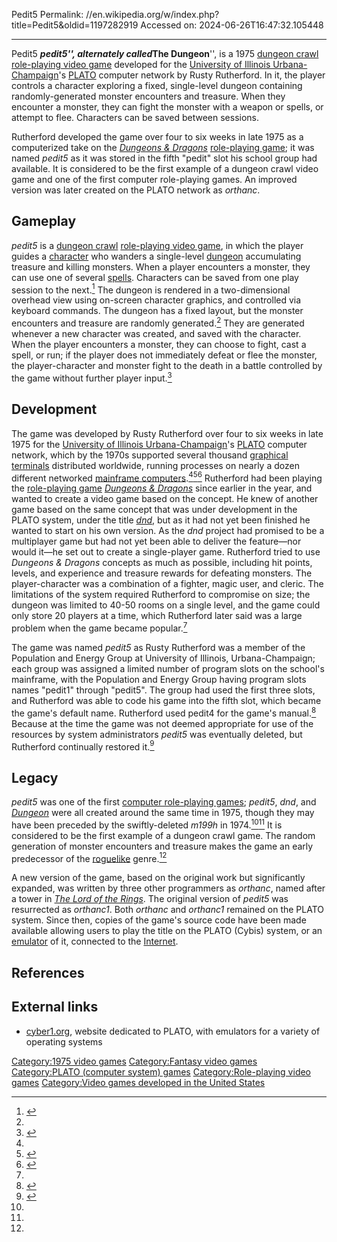 Pedit5
Permalink: //en.wikipedia.org/w/index.php?title=Pedit5&oldid=1197282919
Accessed on: 2024-06-26T16:47:32.105448



------
Pedit5
{{Use dmy dates|date=March 2020}}
{{Short description|1975 video game}}
{{Infobox video game
| title          = ''pedit5''
| italic title   = no <!-- Conflicts with DISPLAYTITLE -->
| collapsible    =
| state          =
| image          = [[File:Pedit5_gameplay.png|Pedit5.png|center|250px]]
| caption        = pedit5 gameplay
| developer      =
| publisher      =
| series         =
| engine         =
| released       = {{Video game release|NA|Late 1975}}
| genre          = [[Dungeon crawl]], [[Role-playing video game|role-playing game]]
| modes          =
| platforms      = [[PLATO (computer system)|PLATO]]
| designer       = Rusty Rutherford
}}
{{DISPLAYTITLE:''pedit5''}}
'''''pedit5''''', alternately called '''''The Dungeon''''', is a 1975 [[dungeon crawl]] [[role-playing video game]] developed for the [[University of Illinois Urbana-Champaign]]'s [[PLATO (computer system)|PLATO]] computer network by Rusty Rutherford. In it, the player controls a character exploring a fixed, single-level dungeon containing randomly-generated monster encounters and treasure. When they encounter a monster, they can fight the monster with a weapon or spells, or attempt to flee. Characters can be saved between sessions. 

Rutherford developed the game over four to six weeks in late 1975 as a computerized take on the ''[[Dungeons & Dragons]]'' [[role-playing game]]; it was named ''pedit5'' as it was stored in the fifth "pedit" slot his school group had available.{{Explain|reason=what is a pedit|date=January 2024}} It is considered to be the first example of a dungeon crawl video game and one of the first computer role-playing games. An improved version was later created on the PLATO network as ''orthanc''.

==Gameplay==
''pedit5'' is a [[dungeon crawl]] [[role-playing video game]], in which the player guides a [[player character|character]] who wanders a single-level [[dungeon]] accumulating treasure and killing monsters. When a player encounters a monster, they can use one of several [[spell (gaming)|spells]]. Characters can be saved from one play session to the next.<ref>{{cite book |last1=Tresca |first1=Michael |title=The Evolution of Fantasy Role-Playing Games |date=10 January 2014 |publisher=McFarland |isbn=978-0786460090 |page=102}}</ref> The dungeon is rendered in a two-dimensional overhead view using on-screen character graphics, and controlled via keyboard commands. The dungeon has a fixed layout, but the monster encounters and treasure are randomly generated.<ref name="ieee insight"/> They are generated whenever a new character was created, and saved with the character. When the player encounters a monster, they can choose to fight, cast a spell, or run; if the player does not immediately defeat or flee the monster, the player-character and monster fight to the death in a battle controlled by the game without further player input.<ref name="DnD4344">{{cite book |title=Dungeons and Desktops: The History of Computer Role-Playing Games |edition=2nd |last1=Barton |first1=Matt |last2=Stacks |first2=Shane |date=2019 |publisher=[[CRC Press]] |isbn=978-1-138-57464-9 |pages=43–44}}</ref>

==Development==
The game was developed by Rusty Rutherford over four to six weeks in late 1975 for the [[University of Illinois Urbana-Champaign]]'s [[PLATO (computer system)|PLATO]] computer network, which by the 1970s supported several thousand [[graphical terminal]]s distributed worldwide, running processes on nearly a dozen different networked [[mainframe computer]]s.<ref name="DnD4344"/><ref name="GS">{{cite web |title=A History and Analysis of Level Design in 3D Computer Games |last=Shahrani |first=Sam |url=http://www.gamasutra.com/view/feature/2674/educational_feature_a_history_and_.php |work=[[Gamasutra]] |publisher=[[UBM plc|UBM]] |date=2006-04-05 |access-date=2017-09-05 |url-status=live |archive-url=https://web.archive.org/web/20121202085904/http://www.gamasutra.com/view/feature/2674/educational_feature_a_history_and_.php |archive-date=2012-12-02}}</ref><ref name="armchair_rutherford">{{cite web |author=Rusty Rutherford |title=The Creation of PEDIT5 |url=http://armchairarcade.com/neo/node/1948 |date=31 August 2008 |publisher=Armchair Arcade |access-date=23 February 2010 |archive-url=https://web.archive.org/web/20110707162725/http://armchairarcade.com/neo/node/1948 |archive-date=7 July 2011 |url-status=dead}}</ref> Rutherford had been playing the [[role-playing game]] ''[[Dungeons & Dragons]]'' since earlier in the year, and wanted to create a video game based on the concept. He knew of another game based on the same concept that was under development in the PLATO system, under the title ''[[Dnd (1974 video game)|dnd]]'', but as it had not yet been finished he wanted to start on his own version. As the ''dnd'' project had promised to be a multiplayer game but had not yet been able to deliver the feature—nor would it—he set out to create a single-player game. Rutherford tried to use ''Dungeons & Dragons'' concepts as much as possible, including hit points, levels, and experience and treasure rewards for defeating monsters. The player-character was a combination of a fighter, magic user, and cleric. The limitations of the system required Rutherford to compromise on size; the dungeon was limited to 40-50 rooms on a single level, and the game could only store 20 players at a time, which Rutherford later said was a large problem when the game became popular.<ref name="DnD4344"/>

The game was named ''pedit5'' as Rusty Rutherford was a member of the Population and Energy Group at University of Illinois, Urbana-Champaign; each group was assigned a limited number of program slots on the school's mainframe, with the Population and Energy Group having program slots names "pedit1" through "pedit5". The group had used the first three slots, and Rutherford was able to code his game into the fifth slot, which became the game's default name. Rutherford used pedit4 for the game's manual.<ref>{{cite web |last1=Moss |first1=Richard |title=Want to see gaming's past and future? Dive into the "educational" world of PLATO |url=https://arstechnica.com/gaming/2016/10/want-to-see-gamings-past-and-future-dive-into-the-educational-world-of-plato/ |website=Ars Technica |accessdate=9 August 2019 |language=en-us |date=29 October 2016}}</ref> Because at the time the game was not deemed appropriate for use of the resources by system administrators ''pedit5'' was eventually deleted, but Rutherford continually restored it.<ref name="ieee insight">{{cite web | url = https://insight.ieeeusa.org/articles/going-rogue-a-brief-history-of-the-computerized-dungeon-crawl/ | title = Going Rogue: A Brief History of the Computerized Dungeon Crawl | first = Nathan | last = Brewer | date = 7 July 2016 | accessdate = 15 September 2016 | work = Insights | publisher = [[IEEE]] USA}}</ref>

==Legacy==
''pedit5'' was one of the first [[role-playing video game|computer role-playing games]]; ''pedit5'', ''dnd'', and ''[[Dungeon (video game)|Dungeon]]'' were all created around the same time in 1975, though they may have been preceded by the swiftly-deleted ''m199h'' in 1974.<ref name="DnD4344"/><ref name="ieee insight"/> It is considered to be the first example of a dungeon crawl game. The random generation of monster encounters and treasure makes the game an early predecessor of the [[roguelike]] genre.<ref name="ieee insight"/>

A new version of the game, based on the original work but significantly expanded, was written by three other programmers as ''orthanc'', named after a tower in ''[[The Lord of the Rings]]''. The original version of ''pedit5'' was resurrected as ''orthanc1''. Both ''orthanc'' and ''orthanc1'' remained on the PLATO system. Since then, copies of the game's source code have been made available allowing users to play the title on the PLATO (Cybis) system, or an [[emulator]] of it, connected to the [[Internet]].

==References==
{{reflist}}

==External links==
* [http://www.cyber1.org/ cyber1.org], website dedicated to PLATO, with emulators for a variety of operating systems

[[Category:1975 video games]]
[[Category:Fantasy video games]]
[[Category:PLATO (computer system) games]]
[[Category:Role-playing video games]]
[[Category:Video games developed in the United States]]